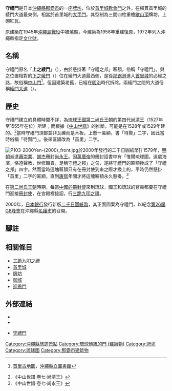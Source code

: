 {{coord|26|13|05.3|N|127|43|00.8|E|display=title|region:JP_type:landmark}}
{{Infobox East Asian
|title=守禮門
|tablewidth=
|color=
|background=
|img=Naha Shuri Castle32bs5s4592.jpg
|imgwidth=300px
|caption=守禮門
<!-- 日文 -->
|japanesetitle=
|kanji=守礼門
|kana=しゅれいもん
|kanahist=
|hiragana=
|katakana=
|shinjitai=
|kyujitai=守禮門
|romaji=Shurei-mon
|hepburn=
|japanesetext=
<!-- 琉球語 -->
|ryutitle=
|ryuhanji=上ぬ綾門
|ryukana=ウィーヌアイジョウ
|ryuromaji=Uii nu aijō
}}
'''守禮門'''是日本[[沖繩縣|沖繩縣]][[那霸市|那霸市]]的一座[[牌坊|牌坊]]，位於[[首里城|首里城]][[歡會門|歡會門]]之外，在橫貫首里城的綾門大道最東側，相當於首里城的[[大手門|大手門]]。其型制為三間四柱重檐[[歇山頂|歇山頂]]牌坊，上砌紅瓦。

原建築在1945年[[沖繩島戰役|沖繩島戰役]]中被燒毀，今建築為1958年重建復原，1972年列入沖繩縣指定[[日本文化財|文化財]]。
==名稱==
守禮門原名「'''上之綾門'''」（{{lang|ryu|ウィーヌアイジョウ}}），由於懸掛著「守禮之邦」匾額，俗稱「守禮門」。與之位置相對的[[下之綾門|下之綾門]]（{{lang|ryu|シムヌアイジョウ}}）位在綾門大道最西側，是從[[那霸港|那霸港]]進入[[首里城|首里城]]的必經之路，故俗稱[[中山門|中山門]]<ref>{{ja}}[http://www.library.pref.okinawa.jp/okilib/syuzou/syurikochizu/ayazyo.html 首里古地圖]{{dead link}}，[[沖繩縣立圖書館|沖繩縣立圖書館]]</ref>，但因建築老舊，已經在[[明治|明治]]時代拆除。兩綾門之間的大道俗稱[[綾門大道|綾門大道]]（{{lang|ryu|アイジョウウフミチ}}）。

==歷史==
守禮門建立的具體時間不詳，為[[琉球王國|琉球王國]][[第二尚氏王朝|第二尚氏王朝]]的第四代[[尚清王|尚清王]]（1527年至1555年在位）所建；而根據《[[中山世譜|中山世譜]]》的推斷，可能是在1528年或1529年建的。<ref>《中山世譜·卷七·尚清王》</ref>當時守禮門頂部並非瓦礫而是木板，上懸一匾額，書「待賢」二字，因此當時俗稱「待賢門」。後來匾額改為「首里」二字。

[[File:P103-2000Yen-(2000)_front.jpg|thumb]]於2000年發行的二千日圓紙幣]]
{{maplink|frame=yes|frame-width=250|zoom=16|type=shape|text=地圖}}
1579年，[[明朝|明朝]]派遣[[蕭崇業|蕭崇業]]、[[謝杰_(明朝)|謝杰]]冊封[[尚永王|尚永王]]。因[[明神宗|萬曆帝]]的冊封詔書中有「惟爾琉球國，遠處海濱，恪遵聲教，世修職貢，足稱守禮之邦」之句，遂將守禮門的匾額換成了「守禮之邦」四字。然而當時這塊匾額只有在冊封使到來之際才換上的，平時仍然懸掛「首里」二字的匾額，直到[[康熙|康熙]]年間才將這塊匾額永久懸掛。<ref>《中山世譜·卷七·尚永王》</ref>

在[[第二尚氏王朝|第二尚氏王朝]]時期，每當[[琉球冊封使列表|中國的冊封使]]來到琉球，國王和琉球的官員都要在守禮門迎接[[冊封使|冊封使]]，在宮殿裡接詔，行[[三跪九叩之禮|三跪九叩之禮]]。

2000年，[[日本銀行|日本銀行]]發行新版[[二千日圓紙幣|二千日圓紙幣]]，其正面圖案為守禮門，以紀念[[第26屆八國集團首腦會議|第26屆]][[八國集團|G8峰會]]在沖繩縣[[名護市|名護市]]的召開。

==腳註==
{{reflist}}
==相關條目==
{{Portal box|日本|琉球群島|历史|建築}}
*[[三跪九叩之禮|三跪九叩之禮]]
*[[首里城|首里城]]
*[[牌坊|牌坊]]
*[[御城|御城]]
*[[迎恩門|迎恩門]]

== 外部連結 ==
*{{Commonslong|Shureimon}}
*{{Osmway|168580058}}
*{{ja}}[https://web.archive.org/web/20070927224614/http://www.culture-archive.city.naha.okinawa.jp/top/main/show_dinfo3.php?keyvalue=30015000 守禮門]

{{DEFAULTSORT:Shureimon}}
[[Category:沖繩縣旅遊景點|Category:沖繩縣旅遊景點]]
[[Category:琉球傳統的門_(建築物)|Category:琉球傳統的門 (建築物)]]
[[Category:牌坊|Category:牌坊]]
[[Category:琉球國|Category:琉球國]]
[[Category:那霸市建筑物|Category:那霸市建筑物]]